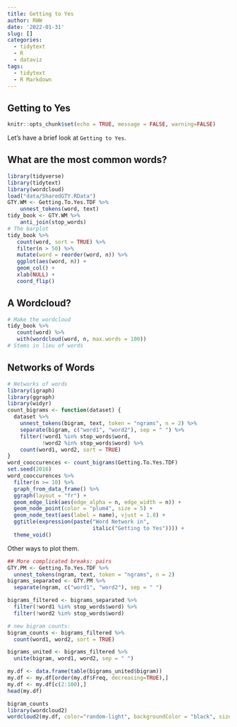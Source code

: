 ```yaml
---
title: Getting to Yes
author: RWW
date: '2022-01-31'
slug: []
categories:
  - tidytext
  - R
  - dataviz
tags:
  - tidytext
  - R Markdown
---
```


## Getting to Yes

```r
knitr::opts_chunk$set(echo = TRUE, message = FALSE, warning=FALSE)
```


Let's have a brief look at `Getting to Yes`.

## What are the most common words?

```r
library(tidyverse)
library(tidytext)
library(wordcloud)
load("data/SharedGTY.RData")
GTY.WM <- Getting.To.Yes.TDF %>% 
    unnest_tokens(word, text)
tidy_book <- GTY.WM %>%
    anti_join(stop_words)
# The barplot
tidy_book %>%
   count(word, sort = TRUE) %>%
   filter(n > 50) %>%
   mutate(word = reorder(word, n)) %>%
   ggplot(aes(word, n)) +
   geom_col() +
   xlab(NULL) +
   coord_flip()
```

## A Wordcloud?

```r
# Make the wordcloud
tidy_book %>%
   count(word) %>%
   with(wordcloud(word, n, max.words = 100))
# Stems in lieu of words
```

## Networks of Words

```r
# Networks of words
library(igraph)
library(ggraph)
library(widyr)
count_bigrams <- function(dataset) {
  dataset %>%
    unnest_tokens(bigram, text, token = "ngrams", n = 2) %>%
    separate(bigram, c("word1", "word2"), sep = " ") %>%
    filter(!word1 %in% stop_words$word,
           !word2 %in% stop_words$word) %>%
    count(word1, word2, sort = TRUE)
}
word_cooccurences <- count_bigrams(Getting.To.Yes.TDF)
set.seed(2016)
word_cooccurences %>%
  filter(n >= 10) %>%
  graph_from_data_frame() %>%
  ggraph(layout = "fr") +
  geom_edge_link(aes(edge_alpha = n, edge_width = n)) +
  geom_node_point(color = "plum4", size = 5) +
  geom_node_text(aes(label = name), vjust = 1.8) +
  ggtitle(expression(paste("Word Network in", 
                           italic("Getting to Yes")))) +
  theme_void()
```

Other ways to plot them.

```r
## More complicated breaks: pairs
GTY.PM <- Getting.To.Yes.TDF %>% 
  unnest_tokens(ngram, text, token = "ngrams", n = 2)
bigrams_separated <- GTY.PM %>%
  separate(ngram, c("word1", "word2"), sep = " ")

bigrams_filtered <- bigrams_separated %>%
  filter(!word1 %in% stop_words$word) %>%
  filter(!word2 %in% stop_words$word)

# new bigram counts:
bigram_counts <- bigrams_filtered %>% 
  count(word1, word2, sort = TRUE)

bigrams_united <- bigrams_filtered %>%
  unite(bigram, word1, word2, sep = " ")

my.df <- data.frame(table(bigrams_united$bigram))
my.df <- my.df[order(my.df$Freq, decreasing=TRUE),]
my.df <- my.df[c(2:100),]
head(my.df)

bigram_counts
library(wordcloud2)
wordcloud2(my.df, color="random-light", backgroundColor = "black", size = 0.4)
```